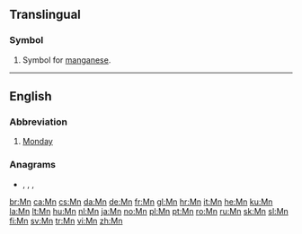 {{also|.mn|MN|mn|mN}}
==Translingual==

===Symbol===
{{head|mul|symbol}}

# {{label|mul|element symbol}} Symbol for [[manganese]].

----

==English==

===Abbreviation===
{{rfc-header|Abbreviation}}
{{head|en|abbreviation}}

# [[Monday]]

===Anagrams===
* {{l|en|N.M.}}, {{l|en|NM}}, {{l|en|Nm}}, {{l|en|nm}}

[[br:Mn]]
[[ca:Mn]]
[[cs:Mn]]
[[da:Mn]]
[[de:Mn]]
[[fr:Mn]]
[[gl:Mn]]
[[hr:Mn]]
[[it:Mn]]
[[he:Mn]]
[[ku:Mn]]
[[la:Mn]]
[[lt:Mn]]
[[hu:Mn]]
[[nl:Mn]]
[[ja:Mn]]
[[no:Mn]]
[[pl:Mn]]
[[pt:Mn]]
[[ro:Mn]]
[[ru:Mn]]
[[sk:Mn]]
[[sl:Mn]]
[[fi:Mn]]
[[sv:Mn]]
[[tr:Mn]]
[[vi:Mn]]
[[zh:Mn]]
